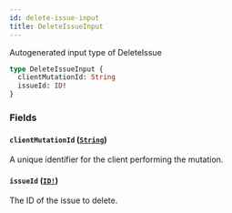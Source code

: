 ```yaml
---
id: delete-issue-input
title: DeleteIssueInput
---
```


Autogenerated input type of DeleteIssue

```graphql
type DeleteIssueInput {
  clientMutationId: String
  issueId: ID!
}
```

### Fields

#### `clientMutationId` ([`String`](/docs/api/scalars/string))

A unique identifier for the client performing the mutation.

#### `issueId` ([`ID!`](/docs/api/scalars/id))

The ID of the issue to delete.
